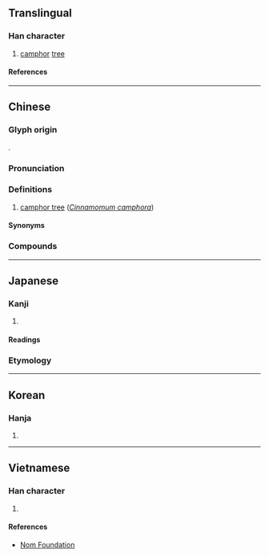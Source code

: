 {{character info}}
==Translingual==

===Han character===
{{Han char|rn=75|rad=木|as=11|sn=15|four=40946|canj=DYTJ|ids=⿰木章}}

# [[camphor]] [[tree]]

====References====
{{Han ref|kx=0550.210|dkj=15451|dj=0939.010|hdz=21284.020|uh=6A1F}}

----

==Chinese==
{{zh-forms}}

===Glyph origin===
{{Han etym}}
{{Han compound|木|t1=tree|章|ls=psc|c1=s|c2=p}}.

===Pronunciation===
{{zh-pron
|m=zhāng
|c=zoeng1
|mn=xm,qz,tp,kh,tc,hc,lk,sx,yl,km,mg:chiuⁿ/zz,tn:chioⁿ/xm,qz,tw:chiong/zz:chiang
|mn_note=chiuⁿ/chioⁿ - vernacular; chiong/chiang - literary
|mc=y
|oc=y
|ma=
|cat=n
}}

===Definitions===
{{zh-hanzi}}

# [[camphor tree]] (''[[Cinnamomum camphora]]'')

====Synonyms====
{{zh-dial|樟樹}}

===Compounds===
{{zh-der|栳樟|樟腦|樟腦丸|樟腦油|樟腦精|樟蠶|香樟|黃樟素|樟樹|樟村坪|黑樟溝}}

----

==Japanese==

===Kanji===
{{ja-kanji|grade=|rs=木11}}

# {{rfdef|ja|sort=木11}}

====Readings====
{{ja-readings
|goon=しょう
|kanon=しょう
|kun=くす
}}

===Etymology===
{{ja-kanjitab|くす|yomi=k}}
{{ja-see|くす}}

----

==Korean==

===Hanja===
{{ko-hanja|장}}

# {{rfdef|ko|sort=木11}}

----

==Vietnamese==

===Han character===
{{vi-readings|rs=木11|reading=chương}}

# {{rfdef|vi|sort=木11}}

====References====
* [http://nomfoundation.org/common/nom_details.php?codepoint=6a1f Nom Foundation]
